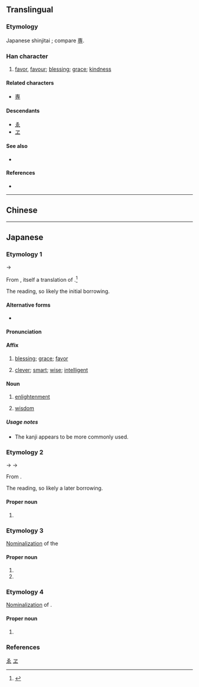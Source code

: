{{also|惠}}
{{character info}}
==Translingual==
{{ja-forms|恵|[[惠]]|[[惠]]}}

===Etymology===
Japanese shinjitai {{Han simp|惠|f=叀|t=𤰔}}; compare [[専]].

===Han character===
{{Han char|rn=61|rad=心|as=06|sn=10|four=|canj=JWP|ids=⿱𤰔心}}

# [[favor]], [[favour]]; [[blessing]]; [[grace]]; [[kindness]]

====Related characters====
* [[専]] <!-- same simplification -->

====Descendants====
* [[ゑ]]
* [[ヱ]]

====See also====
* {{l|mul|曺}} <!-- graphically similar -->

====References====
* {{Han ref|kx=0386.161|dkj=10618|dj=0718.140|hdz=42290.031|uh=6075|ud=24693}}

[[Category:Han characters from which hiragana were derived|ゑ]]
[[Category:Han characters from which katakana were derived|ヱ]]

----

==Chinese==
{{zh-see|惠|v}}

----

==Japanese==
{{ja-kanji forms|恵|惠}}

===Etymology 1===
{{ja-kanjitab|え|yomi=o}}
{{IPAchar|/we/}} → {{IPAchar|/e/}}

From {{der|ja|ltc|sort=え|-}} {{ltc-l|惠}}, itself a translation of {{der|ja|sa|sort=え|प्राज्ञा||[[wisdom]]}}.<ref name="DJS">{{R:Daijisen}}</ref>

The ''{{ll|ja|呉音|goon}}'' reading, so likely the initial borrowing.

====Alternative forms====
* {{ja-l|慧}}

====Pronunciation====
{{ja-pron|y=go|え|acc=1|acc_ref=DJR}}

====Affix====
{{ja-pos|affix|え|hhira=ゑ}}

# {{ja-def|恵}} [[blessing]]; [[grace]]; [[favor]]
# {{ja-def|恵|慧}} [[clever]]; [[smart]]; [[wise]]; [[intelligent]]

====Noun====
{{ja-noun|え|hhira=ゑ}}

# {{ja-def|恵|慧}} [[enlightenment]]
#: {{synonyms|ja|悟り|tr=satori}}
# {{ja-def|恵|慧}} {{lb|ja|especially in|_|Buddhism|sort=え}} [[wisdom]] {{gloss|especially ''[[prajna]]'', one of the {{w|Threefold Training|three divisions}} of the {{w|Noble Eightfold Path}}}}
#: {{synonyms|ja|[[知恵]], [[智慧]]|tr=chie|般若|tr2=hannya}}
#: {{hypernyms|ja|三学|tr=sangaku}}

=====Usage notes=====
* The {{ja-l|慧}} kanji appears to be more commonly used.

===Etymology 2===
{{ja-kanjitab|けい|yomi=o}}
{{IPAchar|/kwei/}} → {{IPAchar|/kei/}} → {{IPAchar|/keː/}}

From {{der|ja|ltc|-}} {{ltc-l|惠}}.

The ''{{ll|ja|漢音|kan'on}}'' reading, so likely a later borrowing.

====Proper noun====
{{ja-pos|proper|けい}}

# {{given name|ja|unisex|A=a|sort=けい}}

===Etymology 3===
{{ja-kanjitab|めぐみ|yomi=k}}

[[nominalization|Nominalization]] of the {{ja-etym-renyokei|恵む|めぐむ|to [[give]] (in [[charity]]); to [[bless]], to be [[kind]]}}

====Proper noun====
{{ja-pos|proper|めぐみ}}

# {{given name|ja|female|A=a|sort=めくみ}}
# {{surname|ja|A=a|nodot=1|sort=めくみ}}

===Etymology 4===
{{ja-kanjitab|めぐむ|yomi=k}}

[[nominalization|Nominalization]] of {{m|ja|恵む|tr=megumu||to [[give]] (in [[charity]]); to [[bless]], to be [[kind]]}}.

====Proper noun====
{{ja-pos|proper|めぐむ}}

# {{given name|ja|female|A=a}}

===References===
<references/>